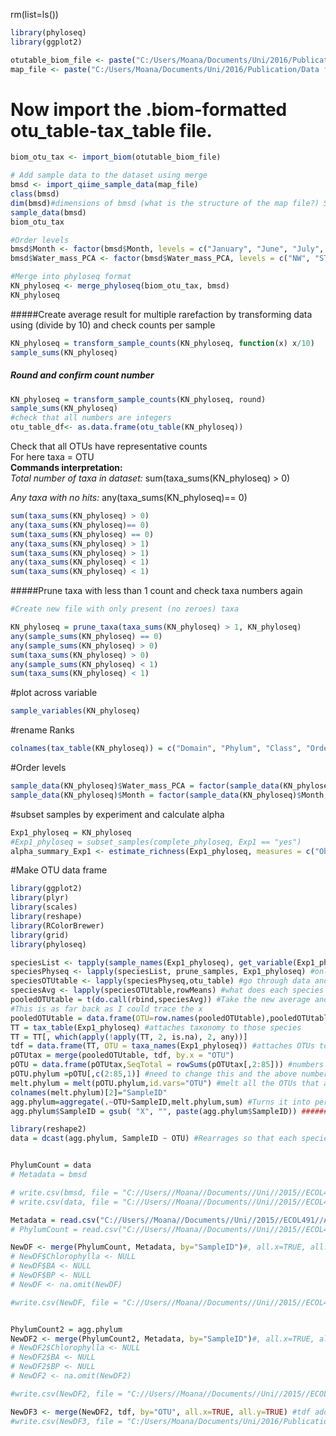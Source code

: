 rm(list=ls())

```r
library(phyloseq)
library(ggplot2)

otutable_biom_file <- paste("C:/Users/Moana/Documents/Uni/2016/Publication/Data from Rachel/", "1000_merged_otu_table_json.biom", sep = "")
map_file <- paste("C:/Users/Moana/Documents/Uni/2016/Publication/Data from Rachel/", "Ecotone_map.txt", sep = "")

```


# Now import the .biom-formatted otu_table-tax_table file.
```r
biom_otu_tax <- import_biom(otutable_biom_file)

# Add sample data to the dataset using merge
bmsd <- import_qiime_sample_data(map_file)
class(bmsd)
dim(bmsd)#dimensions of bmsd (what is the structure of the map file?) Should match the number of samples and variables
sample_data(bmsd)
biom_otu_tax

#Order levels
bmsd$Month <- factor(bmsd$Month, levels = c("January", "June", "July", "December", "March", "April"))
bmsd$Water_mass_PCA <- factor(bmsd$Water_mass_PCA, levels = c("NW", "STW", "FRONT", "SAW"))

#Merge into phyloseq format
KN_phyloseq <- merge_phyloseq(biom_otu_tax, bmsd)
KN_phyloseq
```

#####Create average result for multiple rarefaction by transforming data using (divide by 10) and check counts per sample
```r
KN_phyloseq = transform_sample_counts(KN_phyloseq, function(x) x/10)
sample_sums(KN_phyloseq)
```

##### Round and confirm count number
```r
KN_phyloseq = transform_sample_counts(KN_phyloseq, round)
sample_sums(KN_phyloseq)
#check that all numbers are integers
otu_table_df<- as.data.frame(otu_table(KN_phyloseq))
```

Check that all OTUs have representative counts  
For here taxa = OTU  
__Commands interpretation:__  
_Total number of taxa in dataset:_ sum(taxa_sums(KN_phyloseq) > 0)   

_Any taxa with no hits:_ any(taxa_sums(KN_phyloseq)== 0)

```r
sum(taxa_sums(KN_phyloseq) > 0)
any(taxa_sums(KN_phyloseq)== 0)
sum(taxa_sums(KN_phyloseq) == 0)
any(taxa_sums(KN_phyloseq) > 1)
sum(taxa_sums(KN_phyloseq) > 1)
any(taxa_sums(KN_phyloseq) < 1)
sum(taxa_sums(KN_phyloseq) < 1)
```

#####Prune taxa with less than 1 count and check taxa numbers again
```r

#Create new file with only present (no zeroes) taxa

KN_phyloseq = prune_taxa(taxa_sums(KN_phyloseq) > 1, KN_phyloseq)
any(sample_sums(KN_phyloseq) == 0)
any(sample_sums(KN_phyloseq) > 0)
sum(taxa_sums(KN_phyloseq) > 0)
any(sample_sums(KN_phyloseq) < 1)
sum(taxa_sums(KN_phyloseq) < 1)
```

#plot across variable
```r
sample_variables(KN_phyloseq)
```

#rename Ranks
```r
colnames(tax_table(KN_phyloseq)) = c("Domain", "Phylum", "Class", "Order", "Family", "Genus", "Species")

```

#Order levels
```r
sample_data(KN_phyloseq)$Water_mass_PCA = factor(sample_data(KN_phyloseq)$Water_mass_PCA, levels = c("NW", "STW", "FRONT", "SAW"))
sample_data(KN_phyloseq)$Month = factor(sample_data(KN_phyloseq)$Month, levels = c("January", "June", "July", "December", "March", "April"))
```

####################################################################################################################

#subset samples by experiment and calculate alpha
```r
Exp1_phyloseq = KN_phyloseq
#Exp1_phyloseq = subset_samples(complete_phyloseq, Exp1 == "yes")
alpha_summary_Exp1 <- estimate_richness(Exp1_phyloseq, measures = c("Observed", "Shannon")) #gives a tabel of important numbers for when you are writing up

```

##########################################################################################################################

#Make OTU data frame
```r
library(ggplot2)
library(plyr)
library(scales)
library(reshape)
library(RColorBrewer)
library(grid)
library(phyloseq)

speciesList <- tapply(sample_names(Exp1_phyloseq), get_variable(Exp1_phyloseq, "SampleID"), c) #Makes columns of water mass types and says which samles are found there
speciesPhyseq <- lapply(speciesList, prune_samples, Exp1_phyloseq) #only samples that have these species will be kept
speciesOTUtable <- lapply(speciesPhyseq,otu_table) #go through data and extract the information that matches that data
speciesAvg <- lapply(speciesOTUtable,rowMeans) #what does each species contribute to the 100%? percent transformation
pooledOTUtable = t(do.call(rbind,speciesAvg)) #Take the new average and bind it to original document
#This is as far back as I could trace the x
pooledOTUtable = data.frame(OTU=row.names(pooledOTUtable),pooledOTUtable) #converts data to a dataframe (note that this is subsetted!!)
TT = tax_table(Exp1_phyloseq) #attaches taxonomy to those species
TT = TT[, which(apply(!apply(TT, 2, is.na), 2, any))]
tdf = data.frame(TT, OTU = taxa_names(Exp1_phyloseq)) #attaches OTUs to data frame
pOTUtax = merge(pooledOTUtable, tdf, by.x = "OTU")
pOTU = data.frame(pOTUtax,SeqTotal = rowSums(pOTUtax[,2:85])) #numbers show in which columns treatment data is located
pOTU.phylum =pOTU[,c(2:85,1)] #need to change this and the above numbers manually. The 1 refers to the column of taxonomy data
melt.phylum = melt(pOTU.phylum,id.vars="OTU") #melt all the OTUs that are one particular thing into a rank. Still has many observations for each OTU in each water mass
colnames(melt.phylum)[2]="SampleID"
agg.phylum=aggregate(.~OTU+SampleID,melt.phylum,sum) #Turns it into percentages
agg.phylum$SampleID = gsub( "X", "", paste(agg.phylum$SampleID)) ##########THIS IS MY FIX!!!!!!#######################

library(reshape2)
data = dcast(agg.phylum, SampleID ~ OTU) #Rearrages so that each species has a column


PhylumCount = data
# Metadata = bmsd

# write.csv(bmsd, file = "C://Users//Moana//Documents//Uni//2015//ECOL491//All data//data//bmsdMetadata.csv", row.names=FALSE)
# write.csv(data, file = "C://Users//Moana//Documents//Uni//2015//ECOL491//All data//data//dataPhyla.csv", row.names=FALSE)

Metadata = read.csv("C://Users//Moana//Documents//Uni//2015//ECOL491//All data//data//bmsdMetadata.csv", header = TRUE)
# PhylumCount = read.csv("C://Users//Moana//Documents//Uni//2015//ECOL491//All data//data//dataPhyla.csv", header = TRUE)

NewDF <- merge(PhylumCount, Metadata, by="SampleID")#, all.x=TRUE, all.y=TRUE)
# NewDF$Chlorophylla <- NULL
# NewDF$BA <- NULL
# NewDF$BP <- NULL
# NewDF <- na.omit(NewDF)

#write.csv(NewDF, file = "C://Users//Moana//Documents//Uni//2015//ECOL491//All data//data//NewOTUMetadatainclNA.csv", row.names=FALSE)


PhylumCount2 = agg.phylum
NewDF2 <- merge(PhylumCount2, Metadata, by="SampleID")#, all.x=TRUE, all.y=TRUE)
# NewDF2$Chlorophylla <- NULL
# NewDF2$BA <- NULL
# NewDF2$BP <- NULL
# NewDF2 <- na.omit(NewDF2)

#write.csv(NewDF2, file = "C://Users//Moana//Documents//Uni//2015//ECOL491//All data//data//NewOTUMetadataLayout2inclNA.csv", row.names=FALSE)

NewDF3 <- merge(NewDF2, tdf, by="OTU", all.x=TRUE, all.y=TRUE) #tdf adds all the other taxonomy
#write.csv(NewDF3, file = "C:/Users/Moana/Documents/Uni/2016/Publication/paper/NewFulltaxonomyinclNA.csv", row.names=FALSE)


```